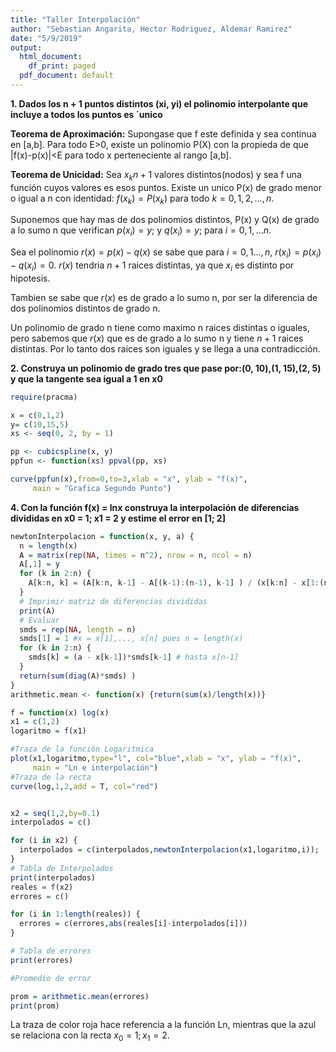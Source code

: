 ```yaml
---
title: "Taller Interpolación"
author: "Sebastian Angarita, Hector Rodriguez, Aldemar Ramirez"
date: "5/9/2019"
output:
  html_document:
    df_print: paged
  pdf_document: default
---
```


**1. Dados los n + 1 puntos distintos (xi, yi) el polinomio interpolante que incluye a todos los puntos es ´unico**

**Teorema de Aproximación:**
Supongase que f este definida y sea continua en [a,b]. Para todo E>0, existe un polinomio P(X) con la propieda de que |f(x)-p(x)|<E para todo x perteneciente al rango [a,b].

**Teorema de Unicidad:**
Sea ${x_k}n+1$ valores distintos(nodos) y sea f una función cuyos valores es esos puntos.
Existe un unico P(x) de grado menor o igual a n con identidad:
  $f(x_k) = P(x_k)$ para todo $k = 0,1,2,...,n$.
    
Suponemos que hay mas de dos polinomios distintos, P(x) y Q(x) de grado a lo sumo n  que verifican $p(x_i) = y$; y  $q(x_i) = y$; para $i = 0,1,...n$.

Sea el polinomio $r(x)=p(x)-q(x)$ se sabe que para $i = 0,1...,n$, $r(x_i)= p(x_i)-q(x_i) = 0$.  $r(x)$ tendria $n+1$ raices distintas, ya que $x_i$ es distinto por hipotesis.

Tambien se sabe que $r(x)$ es de grado a lo sumo n, por ser la diferencia de dos polinomios distintos de grado n.

Un polinomio de grado n tiene como maximo n raices distintas o iguales, pero sabemos que $r(x)$ que es de grado a lo sumo n y tiene $n+1$ raices distintas. Por lo tanto dos raices son iguales y se llega a una contradicción.


**2.  Construya un polinomio de grado tres que pase por:(0, 10),(1, 15),(2, 5) y que la tangente sea igual a 1 en x0**
    
```r
require(pracma) 

x = c(0,1,2)
y= c(10,15,5)
xs <- seq(0, 2, by = 1)

pp <- cubicspline(x, y)
ppfun <- function(xs) ppval(pp, xs)

curve(ppfun(x),from=0,to=3,xlab = "x", ylab = "f(x)", 
     main = "Grafica Segundo Punto")

```

**4. Con la función f(x) = lnx construya la interpolación de diferencias divididas en x0 = 1; x1 = 2 y estime el error en [1; 2]**

```r
newtonInterpolacion = function(x, y, a) {
  n = length(x)
  A = matrix(rep(NA, times = n^2), nrow = n, ncol = n)
  A[,1] = y
  for (k in 2:n) {
    A[k:n, k] = (A[k:n, k-1] - A[(k-1):(n-1), k-1] ) / (x[k:n] - x[1:(n-k+1)])
  }
  # Imprimir matriz de diferencias divididas
  print(A)
  # Evaluar
  smds = rep(NA, length = n)
  smds[1] = 1 #x = x[1],..., x[n] pues n = length(x)
  for (k in 2:n) {
    smds[k] = (a - x[k-1])*smds[k-1] # hasta x[n-1]
  }
  return(sum(diag(A)*smds) )
}
arithmetic.mean <- function(x) {return(sum(x)/length(x))}

f = function(x) log(x)
x1 = c(1,2)
logaritmo = f(x1)

#Traza de la función Logaritmica
plot(x1,logaritmo,type="l", col="blue",xlab = "x", ylab = "f(x)", 
     main = "Ln e interpolación")
#Traza de la recta
curve(log,1,2,add = T, col="red")


x2 = seq(1,2,by=0.1)
interpolados = c()

for (i in x2) {
  interpolados = c(interpolados,newtonInterpolacion(x1,logaritmo,i));
}
# Tabla de Interpolados
print(interpolados)
reales = f(x2)
errores = c()

for (i in 1:length(reales)) {
  errores = c(errores,abs(reales[i]-interpolados[i]))  
}

# Tabla de errores
print(errores)

#Promedio de error 

prom = arithmetic.mean(errores)
print(prom)
```

La traza de color roja hace referencia a la función Ln, mientras que la azul se relaciona con la recta $x_0 = 1; x_1 = 2$. 